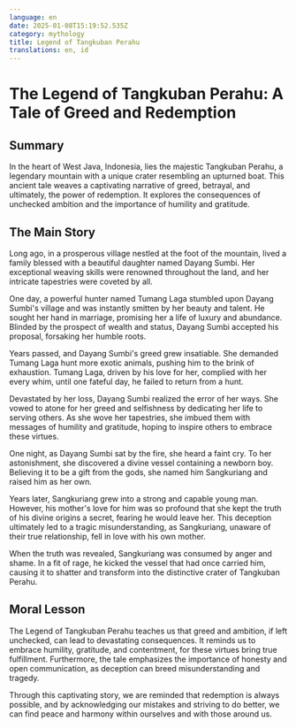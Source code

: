 ```yaml
---
language: en
date: 2025-01-08T15:19:52.535Z
category: mythology
title: Legend of Tangkuban Perahu
translations: en, id
---
```


# The Legend of Tangkuban Perahu: A Tale of Greed and Redemption

## Summary

In the heart of West Java, Indonesia, lies the majestic Tangkuban Perahu, a legendary mountain with a unique crater resembling an upturned boat. This ancient tale weaves a captivating narrative of greed, betrayal, and ultimately, the power of redemption. It explores the consequences of unchecked ambition and the importance of humility and gratitude.

## The Main Story

Long ago, in a prosperous village nestled at the foot of the mountain, lived a family blessed with a beautiful daughter named Dayang Sumbi. Her exceptional weaving skills were renowned throughout the land, and her intricate tapestries were coveted by all.

One day, a powerful hunter named Tumang Laga stumbled upon Dayang Sumbi's village and was instantly smitten by her beauty and talent. He sought her hand in marriage, promising her a life of luxury and abundance. Blinded by the prospect of wealth and status, Dayang Sumbi accepted his proposal, forsaking her humble roots.

Years passed, and Dayang Sumbi's greed grew insatiable. She demanded Tumang Laga hunt more exotic animals, pushing him to the brink of exhaustion. Tumang Laga, driven by his love for her, complied with her every whim, until one fateful day, he failed to return from a hunt.

Devastated by her loss, Dayang Sumbi realized the error of her ways. She vowed to atone for her greed and selfishness by dedicating her life to serving others. As she wove her tapestries, she imbued them with messages of humility and gratitude, hoping to inspire others to embrace these virtues.

One night, as Dayang Sumbi sat by the fire, she heard a faint cry. To her astonishment, she discovered a divine vessel containing a newborn boy. Believing it to be a gift from the gods, she named him Sangkuriang and raised him as her own.

Years later, Sangkuriang grew into a strong and capable young man. However, his mother's love for him was so profound that she kept the truth of his divine origins a secret, fearing he would leave her. This deception ultimately led to a tragic misunderstanding, as Sangkuriang, unaware of their true relationship, fell in love with his own mother.

When the truth was revealed, Sangkuriang was consumed by anger and shame. In a fit of rage, he kicked the vessel that had once carried him, causing it to shatter and transform into the distinctive crater of Tangkuban Perahu.

## Moral Lesson

The Legend of Tangkuban Perahu teaches us that greed and ambition, if left unchecked, can lead to devastating consequences. It reminds us to embrace humility, gratitude, and contentment, for these virtues bring true fulfillment. Furthermore, the tale emphasizes the importance of honesty and open communication, as deception can breed misunderstanding and tragedy.

Through this captivating story, we are reminded that redemption is always possible, and by acknowledging our mistakes and striving to do better, we can find peace and harmony within ourselves and with those around us.